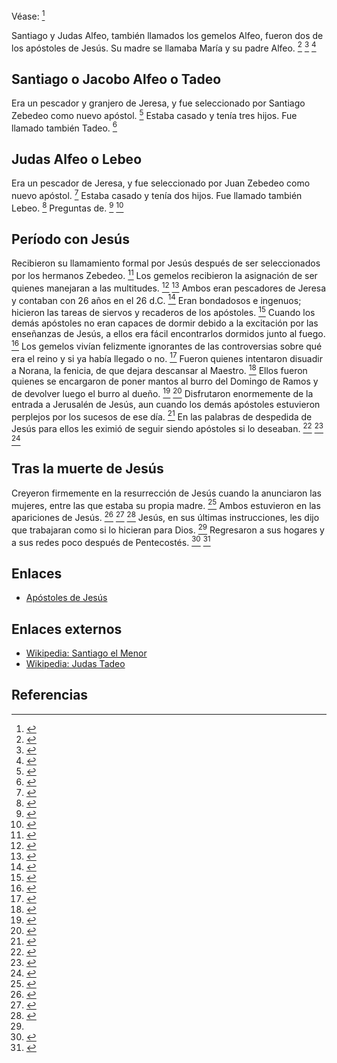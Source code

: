 Véase: <ref name="n0">{{lib|LU|143|3|5}}</ref> 

Santiago y Judas Alfeo, también llamados los gemelos Alfeo, fueron dos de los apóstoles de Jesús. Su madre se llamaba María y su padre Alfeo. <ref name="n1">{{lib|LU|138|4|1}}</ref> <ref name="n2">{{lib|LU|189|4|4}}</ref> <ref name="n3">{{lib|LU|190|3|1}}</ref> 

== {{anchor|Santiago_o_Jacobo_Alfeo_o_Tadeo}} Santiago o Jacobo Alfeo o Tadeo ==

Era un pescador y granjero de Jeresa, y fue seleccionado por Santiago Zebedeo como nuevo apóstol. <ref name="n4">{{lib|LU|138|2|6}}</ref> Estaba casado y tenía tres hijos. Fue llamado también Tadeo. <ref name="n5">{{lib|LU|139|10|1,5}}</ref> 

== {{anchor|Judas_Alfeo_o_Lebeo}} Judas Alfeo o Lebeo ==

Era un pescador de Jeresa, y fue seleccionado por Juan Zebedeo como nuevo apóstol. <ref name="n6">{{lib|LU|138|2|7}}</ref> Estaba casado y tenía dos hijos. Fue llamado también Lebeo. <ref name="n7">{{lib|LU|139|9|1,5}}</ref> Preguntas de. <ref name="n8">{{lib|LU|139|9|10}}</ref> <ref name="n9">{{lib|LU|180|4|4-6}}</ref> 

== {{anchor|Período_con_Jesús}} Período con Jesús ==

Recibieron su llamamiento formal por Jesús después de ser seleccionados por los hermanos Zebedeo. <ref name="n10">{{lib|LU|138|4}}</ref> Los gemelos recibieron la asignación de ser quienes manejaran a las multitudes. <ref name="n11">{{lib|LU|138|10|8}}</ref> <ref name="n12">{{lib|LU|141|3|2}}</ref> Ambos eran pescadores de Jeresa y contaban con 26 años en el 26 d.C. <ref name="n13">{{lib|LU|139|9|1}}</ref> Eran bondadosos e ingenuos; hicieron las tareas de siervos y recaderos de los apóstoles. <ref name="n14">{{lib|LU|139|9|3-8}}</ref> Cuando los demás apóstoles no eran capaces de dormir debido a la excitación por las enseñanzas de Jesús, a ellos era fácil encontrarlos dormidos junto al fuego. <ref name="n15">{{lib|LU|140|6|14}}</ref> Los gemelos vivían felizmente ignorantes de las controversias sobre qué era el reino y si ya había llegado o no. <ref name="n16">{{lib|LU|144|1|7}}</ref> Fueron quienes intentaron disuadir a Norana, la fenicia, de que dejara descansar al Maestro. <ref name="n17">{{lib|LU|156|1|3}}</ref> Ellos fueron quienes se encargaron de poner mantos al burro del Domingo de Ramos y de devolver luego el burro al dueño. <ref name="n18">{{lib|LU|172|3|9}}</ref> <ref name="n19">{{lib|LU|172|4|1}}</ref> Disfrutaron enormemente de la entrada a Jerusalén de Jesús, aun cuando los demás apóstoles estuvieron perplejos por los sucesos de ese día. <ref name="n20">{{lib|LU|172|5|11}}</ref> En las palabras de despedida de Jesús para ellos les eximió de seguir siendo apóstoles si lo deseaban. <ref name="n21">{{lib|LU|174|0|2}}</ref> <ref name="n22">{{lib|LU|181|2|19}}</ref> <ref name="n23">{{lib|LU|192|2|13}}</ref> 

== {{anchor|Tras_la_muerte_de_Jesús}} Tras la muerte de Jesús ==

Creyeron firmemente en la resurrección de Jesús cuando la anunciaron las mujeres, entre las que estaba su propia madre. <ref name="n24">{{lib|LU|191|0|11}}</ref> Ambos estuvieron en las apariciones de Jesús. <ref name="n25">{{lib|LU|191|2|5}}</ref> <ref name="n26">{{lib|LU|192|1-4}}</ref> <ref name="n27">{{lib|LU|193|0|3,5}}</ref> Jesús, en sus últimas instrucciones, les dijo que trabajaran como si lo hicieran para Dios. <ref name="n23"/> Regresaron a sus hogares y a sus redes poco después de Pentecostés. <ref name="n28">{{lib|LU|192|4|7}}</ref> <ref name="n29">{{lib|LU|193|6|4}}</ref> 

== Enlaces ==

* [[apóstoles_de_Jesús|Apóstoles de Jesús]]


== Enlaces externos ==

* [https://es.wikipedia.org/wiki/Santiago_el_Menor Wikipedia: Santiago el Menor]
* [https://es.wikipedia.org/wiki/Judas_Tadeo Wikipedia: Judas Tadeo]


== Referencias ==

<references/>
